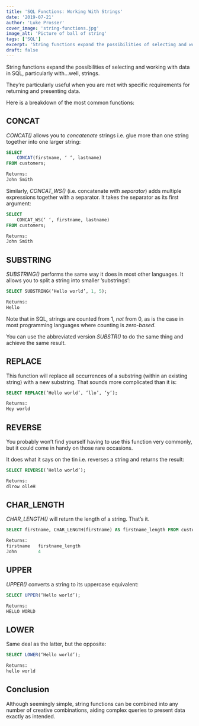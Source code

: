 ```yaml
---
title: 'SQL Functions: Working With Strings'
date: '2019-07-21'
author: 'Luke Prosser'
cover_image: 'string-functions.jpg'
image_alt: 'Picture of ball of string'
tags: ['SQL']
excerpt: 'String functions expand the possibilities of selecting and working with data in SQL, particularly with…well, strings. They’re particularly useful when you are met with specific requirements for returning and presenting data.'
draft: false
---
```


String functions expand the possibilities of selecting and working with data in SQL, particularly with…well, strings.

They’re particularly useful when you are met with specific requirements for returning and presenting data.

Here is a breakdown of the most common functions:

## CONCAT

_CONCAT()_ allows you to _concatenate_ strings i.e. glue more than one string together into one larger string:

```sql
SELECT
    CONCAT(firstname, ‘ ‘, lastname)
FROM customers;

Returns:
John Smith
```

Similarly, _CONCAT_WS()_ (i.e. concatenate _with separator_) adds multiple expressions together with a separator. It takes the separator as its first argument:

```sql
SELECT
    CONCAT_WS(‘ ‘, firstname, lastname)
FROM customers;

Returns:
John Smith
```

## SUBSTRING

_SUBSTRING()_ performs the same way it does in most other languages. It allows you to split a string into smaller ’substrings’:

```sql
SELECT SUBSTRING(‘Hello world’, 1, 5);

Returns:
Hello
```

<InfoText>
  Note that in SQL, strings are counted from 1, <em>not</em> from 0, as is the
  case in most programming languages where counting is <em>zero-based</em>.
</InfoText>

You can use the abbreviated version _SUBSTR()_ to do the same thing and achieve the same result.

## REPLACE

This function will replace all occurrences of a substring (within an existing string) with a new substring. That sounds more complicated than it is:

```sql
SELECT REPLACE(‘Hello world’, ‘llo’, ‘y’);

Returns:
Hey world
```

## REVERSE

You probably won’t find yourself having to use this function very commonly, but it could come in handy on those rare occasions.

It does what it says on the tin i.e. reverses a string and returns the result:

```sql
SELECT REVERSE(‘Hello world’);

Returns:
dlrow olleH
```

## CHAR_LENGTH

_CHAR_LENGTH()_ will return the length of a string. That’s it.

```sql
SELECT firstname, CHAR_LENGTH(firstname) AS firstname_length FROM customers;

Returns:
firstname   firstname_length
John        4
```

## UPPER

_UPPER()_ converts a string to its uppercase equivalent:

```sql
SELECT UPPER(‘Hello world’);

Returns:
HELLO WORLD
```

## LOWER

Same deal as the latter, but the opposite:

```sql
SELECT LOWER(‘Hello world’);

Returns:
hello world
```

## Conclusion

Although seemingly simple, string functions can be combined into any number of creative combinations, aiding complex queries to present data exactly as intended.
